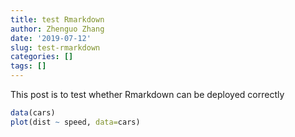 ```yaml
---
title: test Rmarkdown
author: Zhenguo Zhang
date: '2019-07-12'
slug: test-rmarkdown
categories: []
tags: []
---
```


This post is to test whether Rmarkdown can be deployed
correctly

```r
data(cars)
plot(dist ~ speed, data=cars)
```
